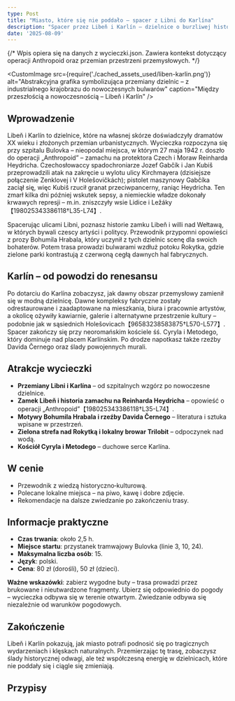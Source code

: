 ```yaml
---
type: Post
title: "Miasto, które się nie poddało – spacer z Libni do Karlína"
description: "Spacer przez Libeň i Karlín – dzielnice o burzliwej historii i nowej tożsamości."
date: '2025-08-09'
---
```



{/*
  Wpis opiera się na danych z wycieczki.json. Zawiera kontekst dotyczący operacji Anthropoid oraz przemian przestrzeni przemysłowych.
*/}

<CustomImage
  src={require('./cached_assets_used/liben-karlin.png')}
  alt="Abstrakcyjna grafika symbolizująca przemiany dzielnic – z industrialnego krajobrazu do nowoczesnych bulwarów"
  caption="Między przeszłością a nowoczesnością – Libeň i Karlín"
/>

## Wprowadzenie

Libeň i Karlín to dzielnice, które na własnej skórze doświadczyły dramatów XX wieku i złożonych przemian urbanistycznych. Wycieczka rozpoczyna się przy szpitalu Bulovka – nieopodal miejsca, w którym 27 maja 1942 r. doszło do operacji „Anthropoid” – zamachu na protektora Czech i Moraw Reinharda Heydricha. Czechosłowaccy spadochroniarze Jozef Gabčík i Jan Kubiš przeprowadzili atak na zakręcie u wylotu ulicy Kirchmayera (dzisiejsze połączenie Zenklovej i V Holešovičkách); pistolet maszynowy Gabčíka zaciął się, więc Kubiš rzucił granat przeciwpancerny, raniąc Heydricha. Ten zmarł kilka dni później wskutek sepsy, a niemieckie władze dokonały krwawych represji – m.in. zniszczyły wsie Lidice i Ležáky【198025343386118†L35-L74】.

Spacerując ulicami Libni, poznasz historie zamku Libeň i willi nad Wełtawą, w których bywali czescy artyści i politycy. Przewodnik przypomni opowieści z prozy Bohumila Hrabala, który uczynił z tych dzielnic scenę dla swoich bohaterów. Potem trasa prowadzi bulwarami wzdłuż potoku Rokytka, gdzie zielone parki kontrastują z czerwoną cegłą dawnych hal fabrycznych.

## Karlín – od powodzi do renesansu

Po dotarciu do Karlína zobaczysz, jak dawny obszar przemysłowy zamienił się w modną dzielnicę. Dawne kompleksy fabryczne zostały odrestaurowane i zaadaptowane na mieszkania, biura i pracownie artystów, a okolicę ożywiły kawiarnie, galerie i alternatywne przestrzenie kultury – podobnie jak w sąsiednich Holešovicach【96583238583875†L570-L577】. Spacer zakończy się przy neoromańskim kościele śś. Cyryla i Metodego, który dominuje nad placem Karlínskim. Po drodze napotkasz także rzeźby Davida Černego oraz ślady powojennych murali.

## Atrakcje wycieczki

- **Przemiany Libni i Karlína** – od szpitalnych wzgórz po nowoczesne dzielnice.
- **Zamek Libeň i historia zamachu na Reinharda Heydricha** – opowieść o operacji „Anthropoid”【198025343386118†L35-L74】.
- **Motywy Bohumila Hrabala i rzeźby Davida Černego** – literatura i sztuka wpisane w przestrzeń.
- **Zielona strefa nad Rokytką i lokalny browar Trilobit** – odpoczynek nad wodą.
- **Kościół Cyryla i Metodego** – duchowe serce Karlína.

## W cenie

- Przewodnik z wiedzą historyczno‑kulturową.
- Polecane lokalne miejsca – na piwo, kawę i dobre zdjęcie.
- Rekomendacje na dalsze zwiedzanie po zakończeniu trasy.

## Informacje praktyczne

- **Czas trwania**: około 2,5 h.
- **Miejsce startu**: przystanek tramwajowy Bulovka (linie 3, 10, 24).
- **Maksymalna liczba osób**: 15.
- **Język**: polski.
- **Cena**: 80 zł (dorośli), 50 zł (dzieci).  
  
**Ważne wskazówki**: zabierz wygodne buty – trasa prowadzi przez brukowane i nieutwardzone fragmenty. Ubierz się odpowiednio do pogody – wycieczka odbywa się w terenie otwartym. Zwiedzanie odbywa się niezależnie od warunków pogodowych.

## Zakończenie

Libeň i Karlín pokazują, jak miasto potrafi podnosić się po tragicznych wydarzeniach i klęskach naturalnych. Przemierzając tę trasę, zobaczysz ślady historycznej odwagi, ale też współczesną energię w dzielnicach, które nie poddały się i ciągle się zmieniają.

## Przypisy

[^1]: Opis zamachu na Reinharda Heydricha podczas operacji „Anthropoid” – miejsce, przebieg ataku i reperkusje【198025343386118†L35-L74】.
[^2]: Przemiana dawnych fabryk w kreatywne przestrzenie i kawiarnie w praskiej dzielnicy【96583238583875†L570-L577】.